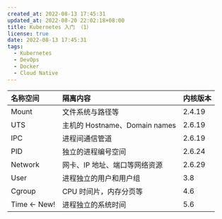 ```yaml
---
created_at: 2022-08-13 17:45:31
updated_at: 2022-08-20 22:02:18+08:00
title: Kubernetes 入门 （1）
license: true
date: 2022-08-13 17:45:31
tags:
  - Kubernetes
  - DevOps
  - Docker
  - Cloud Native
---
```


<License />

| 名称空间      | 隔离内容                      | 内核版本 |
| :------------ | :---------------------------- | :------- |
| Mount         | 文件系统与路径等              | 2.4.19   |
| UTS           | 主机的 Hostname、Domain names | 2.6.19   |
| IPC           | 进程间通信管道                | 2.6.19   |
| PID           | 独立的进程编号空间            | 2.6.24   |
| Network       | 网卡、IP 地址、端口等网络资源 | 2.6.29   |
| User          | 进程独立的用户和用户组        | 3.8      |
| Cgroup        | CPU 时间片，内存分页等        | 4.6      |
| Time \<- New! | 进程独立的系统时间            | 5.6      |
